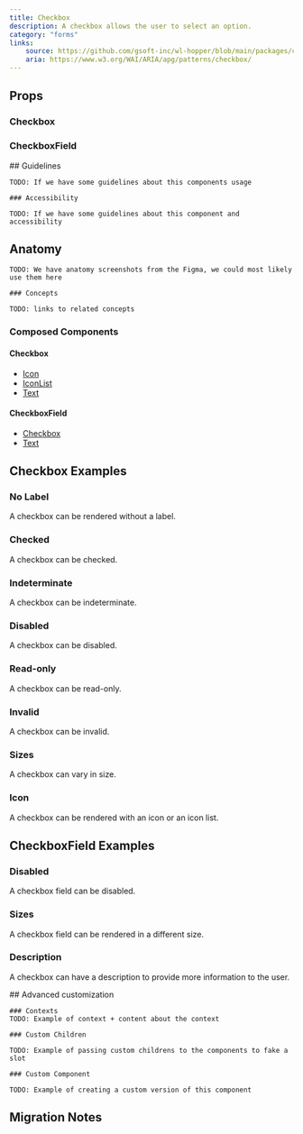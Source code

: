 ```yaml
---
title: Checkbox
description: A checkbox allows the user to select an option.
category: "forms"
links:
    source: https://github.com/gsoft-inc/wl-hopper/blob/main/packages/components/src/checkbox/src/Checkbox.tsx
    aria: https://www.w3.org/WAI/ARIA/apg/patterns/checkbox/
---
```


<Example src="checkbox/docs/checkbox/preview" isOpen />

## Props

### Checkbox

<PropTable component="Checkbox" />

### CheckboxField

<PropTable component="CheckboxField" />

<FeatureFlag flag="next">
    ## Guidelines

    TODO: If we have some guidelines about this components usage

    ### Accessibility

    TODO: If we have some guidelines about this component and accessibility
</FeatureFlag>

## Anatomy

<FeatureFlag flag="rc">

    TODO: We have anatomy screenshots from the Figma, we could most likely use them here

    ### Concepts

    TODO: links to related concepts
</FeatureFlag>

### Composed Components

#### Checkbox

- [Icon](./Icon)
- [IconList](./IconList)
- [Text](./Text)

#### CheckboxField

- [Checkbox](#props-checkbox)
- [Text](./Text)

## Checkbox Examples

### No Label

A checkbox can be rendered without a label.

<Example src="checkbox/docs/checkbox/nolabel"/>

### Checked

A checkbox can be checked.

<Example src="checkbox/docs/checkbox/checked"/>

### Indeterminate

A checkbox can be indeterminate.

<Example src="checkbox/docs/checkbox/indeterminate"/>

### Disabled

A checkbox can be disabled.

<Example src="checkbox/docs/checkbox/disabled" />

### Read-only

A checkbox can be read-only.

<Example src="checkbox/docs/checkbox/readonly" />

### Invalid

A checkbox can be invalid.

<Example src="checkbox/docs/checkbox/invalid"/>

### Sizes

A checkbox can vary in size.

<Example src="checkbox/docs/checkbox/size"/>

### Icon

A checkbox can be rendered with an icon or an icon list.

<Example src="checkbox/docs/checkbox/icons"/>

## CheckboxField Examples

### Disabled

A checkbox field can be disabled.

<Example src="checkbox/docs/checkboxfield/disabled"/>

### Sizes

A checkbox field can be rendered in a different size.

<Example src="checkbox/docs/checkboxfield/size"/>

### Description

A checkbox can have a description to provide more information to the user.

<Example src="checkbox/docs/checkbox/description" />

<FeatureFlag flag="next">
    ## Advanced customization

    ### Contexts
    TODO: Example of context + content about the context

    ### Custom Children

    TODO: Example of passing custom childrens to the components to fake a slot

    ### Custom Component

    TODO: Example of creating a custom version of this component
</FeatureFlag>

## Migration Notes

<MigrateGuide src="checkbox/docs/migration-notes-checkbox" />
